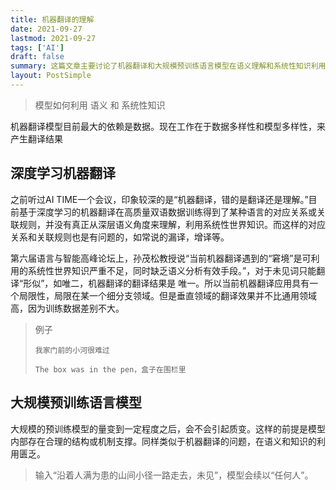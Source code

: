 ```yaml
---
title: 机器翻译的理解
date: 2021-09-27
lastmod: 2021-09-27
tags: ['AI']
draft: false
summary: 这篇文章主要讨论了机器翻译和大规模预训练语言模型在语义理解和系统性知识利用方面的不足。文章指出,当前机器翻译主要依赖于数据和统计规则,缺乏深层语义理解和世界知识的应用,导致翻译质量受限。同时,大规模预训练语言模型虽然规模庞大,但在语义和知识利用方面仍存在不足,需要更合理的内部结构和机制支撑。
layout: PostSimple
---
```


> 模型如何利用 语义 和 系统性知识

机器翻译模型目前最大的依赖是数据。现在工作在于数据多样性和模型多样性，来产生翻译结果

## 深度学习机器翻译

之前听过AI TIME一个会议，印象较深的是“机器翻译，错的是翻译还是理解。”目前基于深度学习的机器翻译在高质量双语数据训练得到了某种语言的对应关系或关联规则，并没有真正从深层语义角度来理解，利用系统性世界知识。而这样的对应关系和关联规则也是有问题的，如常说的漏译，增译等。

第六届语言与智能高峰论坛上，孙茂松教授说“当前机器翻译遇到的“窘境”是可利用的系统性世界知识严重不足，同时缺乏语义分析有效手段。”，对于未见词只能翻译“形似”，如唯二，机器翻译的翻译结果是 唯一。所以当前机器翻译应用具有一个局限性，局限在某一个细分支领域。但是垂直领域的翻译效果并不比通用领域高，因为训练数据差别不大。

> 例子
>
> ```
> 我家门前的小河很难过
> ```
>
> ```
> The box was in the pen，盒子在围栏里
> ```

## 大规模预训练语言模型

大规模的预训练模型的量变到一定程度之后，会不会引起质变。这样的前提是模型内部存在合理的结构或机制支撑。同样类似于机器翻译的问题，在语义和知识的利用匮乏。

> 输入“沿着人满为患的山间小径一路走去，未见”，模型会续以“任何人”。
